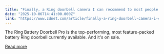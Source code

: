 ```yaml
---
title: "Finally, a Ring doorbell camera I can recommend to most people (especially at this price)"
date: "2025-10-06T14:41:00.000Z"
link: "https://www.zdnet.com/article/finally-a-ring-doorbell-camera-i-can-recommend-to-most-people-especially-at-this-price/"
---
```


The Ring Battery Doorbell Pro is the top-performing, most feature-packed battery Ring doorbell currently available. And it's on sale.

[Read more](https://www.zdnet.com/article/finally-a-ring-doorbell-camera-i-can-recommend-to-most-people-especially-at-this-price/)
